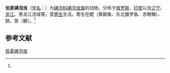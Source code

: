 {{Speciesbox
| name = 伯麦碘泡虫
| status = 
| status_system = 
| image = 
| genus = Myxobolus
| species = permagnus
| authority = (Wegener, 1910)<ref name='id9411'>{{cite web| url =http://www.bioinfo.cn/db05/BjdwSpecies.php?action=view&id=9411| title =伯麦碘泡虫| work =《中国动物物种编目数据库》| publisher =中国科学院微生物研究所| author =中国科学院动物研究所| accessdate =2009-04-16| deadurl =yes| archiveurl =https://web.archive.org/web/20160305051935/http://www.bioinfo.cn/db05/BjdwSpecies.php?action=view&id=9411| archivedate =2016-03-05}}</ref>
}}

'''伯麦碘泡虫'''（[[学名|学名]]：{{lang|la|''Myxobolus permagnus''}}）为[[碘泡科|碘泡科]][[碘泡虫属|碘泡虫属]]的动物。分布于[[俄罗斯|俄罗斯]]、[[印度|印度]]以及[[辽宁|辽宁]]、[[浙江|浙江]]、黑龙江流域等，营[[寄生|寄生]]生活，寄生在鳃（黄颡鱼、东北雅罗鱼、赤眼鳟）、肠、胃（鲫）。<ref name='id9411'/>

== 参考文献 ==
{{reflist}}

{{Wikispecies|Myxobolus permagnus}}

[[Category:碘泡虫属|伯麦碘泡虫]]


{{Cnidarian-stub}}